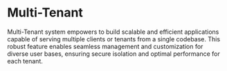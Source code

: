 # Multi-Tenant

Multi-Tenant system empowers to build scalable and efficient applications capable of serving multiple clients or tenants from a single codebase.
This robust feature enables seamless management and customization for diverse user bases, ensuring secure isolation and optimal performance for each tenant.
